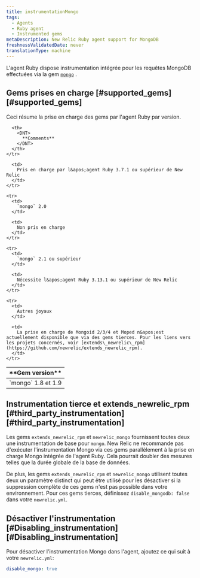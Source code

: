 ```yaml
---
title: instrumentationMongo
tags:
  - Agents
  - Ruby agent
  - Instrumented gems
metaDescription: New Relic Ruby agent support for MongoDB
freshnessValidatedDate: never
translationType: machine
---
```


L&apos;agent Ruby dispose instrumentation intégrée pour les requêtes MongoDB effectuées via la gem [`mongo`](https://rubygems.org/gems/mongo "Le lien s'ouvre dans une nouvelle fenêtre") .

## Gems prises en charge [#supported\_gems][#supported_gems]

Ceci résume la prise en charge des gems par l&apos;agent Ruby par version.

<table>
  <thead>
    <tr>
      <th style={{ width: "200px" }}>
        <DNT>
          **Gem version**
        </DNT>
      </th>

      <th>
        <DNT>
          **Comments**
        </DNT>
      </th>
    </tr>
  </thead>

  <tbody>
    <tr>
      <td>
        `mongo` 1.8 et 1.9
      </td>

      <td>
        Pris en charge par l&apos;agent Ruby 3.7.1 ou supérieur de New Relic
      </td>
    </tr>

    <tr>
      <td>
        `mongo` 2.0
      </td>

      <td>
        Non pris en charge
      </td>
    </tr>

    <tr>
      <td>
        `mongo` 2.1 ou supérieur
      </td>

      <td>
        Nécessite l&apos;agent Ruby 3.13.1 ou supérieur de New Relic
      </td>
    </tr>

    <tr>
      <td>
        Autres joyaux
      </td>

      <td>
        La prise en charge de Mongoid 2/3/4 et Moped n&apos;est actuellement disponible que via des gems tierces. Pour les liens vers les projets concernés, voir [extends\_newrelic\_rpm](https://github.com/newrelic/extends_newrelic_rpm).
      </td>
    </tr>
  </tbody>
</table>

## Instrumentation tierce et extends\_newrelic\_rpm [#third\_party\_instrumentation][#third_party_instrumentation]

Les gems `extends_newrelic_rpm` et `newrelic_mongo` fournissent toutes deux une instrumentation de base pour `mongo`. New Relic ne recommande pas d&apos;exécuter l&apos;instrumentation Mongo via ces gems parallèlement à la prise en charge Mongo intégrée de l&apos;agent Ruby. Cela pourrait doubler des mesures telles que la durée globale de la base de données.

De plus, les gems `extends_newrelic_rpm` et `newrelic_mongo` utilisent toutes deux un paramètre distinct qui peut être utilisé pour les désactiver si la suppression complète de ces gems n&apos;est pas possible dans votre environnement. Pour ces gems tierces, définissez `disable_mongodb: false` dans votre `newrelic.yml`.

## Désactiver l&apos;instrumentation [#Disabling\_instrumentation][#Disabling_instrumentation]

Pour désactiver l&apos;instrumentation Mongo dans l&apos;agent, ajoutez ce qui suit à votre `newrelic.yml`:

```yml
disable_mongo: true
```